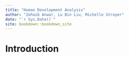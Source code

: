 ```yaml
--- 
title: "Human Development Analysis"
author: "Zohaib Anwar, Lu Bin Liu, Michelle Strayer"
date: "`r Sys.Date()`"
site: bookdown::bookdown_site
---
```


# Introduction

